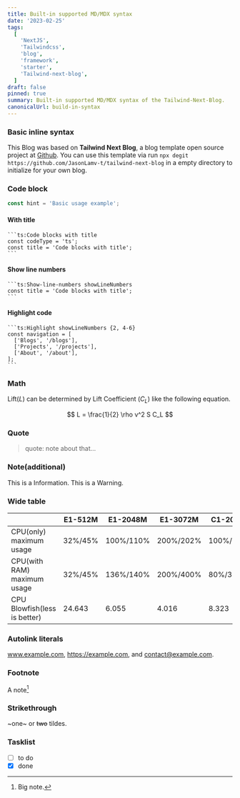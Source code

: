 ```yaml
---
title: Built-in supported MD/MDX syntax
date: '2023-02-25'
tags:
  [
    'NextJS',
    'Tailwindcss',
    'blog',
    'framework',
    'starter',
    'Tailwind-next-blog',
  ]
draft: false
pinned: true
summary: Built-in supported MD/MDX syntax of the Tailwind-Next-Blog.
canonicalUrl: build-in-syntax
---
```


### Basic inline syntax

This Blog was based on **Tailwind Next Blog**, a blog template open source project at [Github](https://github.com/jasonlamv-t/tailwind-next-blog). You can use this template via run `npx degit https://github.com/JasonLamv-t/tailwind-next-blog` in a empty directory to initialize for your own blog.

### Code block

```ts
const hint = 'Basic usage example';
```

#### With title

````md:Code blocks with title
```ts:Code blocks with title
const codeType = 'ts';
const title = 'Code blocks with title';
```
````

#### Show line numbers

````md:Show-line-numbers showLineNumbers
```ts:Show-line-numbers showLineNumbers
const title = 'Code blocks with title';
```
````

#### Highlight code

````md:Highlight showLineNumbers {2, 4-6}
```ts:Highlight showLineNumbers {2, 4-6}
const navigation = [
  ['Blogs', '/blogs'],
  ['Projects', '/projects'],
  ['About', '/about'],
];
```
````

### Math

Lift($L$) can be determined by Lift Coefficient ($C_L$) like the following
equation.

$$
L = \frac{1}{2} \rho v^2 S C_L
$$

### Quote

> quote: note about that...

### Note(additional)

<Info>
  This is a Information.
</Info>

<Warn>
  This is a Warning.
</Warn>

### Wide table

|                              | E1-512M | E1-2048M  | E1-3072M  | C1-2048M  |
| ---------------------------- | ------- | --------- | --------- | --------- |
| CPU(only) maximum usage      | 32%/45% | 100%/110% | 200%/202% | 100%/105% |
| CPU(with RAM) maximum usage  | 32%/45% | 136%/140% | 200%/400% | 80%/300%  |
| CPU Blowfish(less is better) | 24.643  | 6.055     | 4.016     | 8.323     |

### Autolink literals

www.example.com, https://example.com, and contact@example.com.

### Footnote

A note[^1]

[^1]: Big note.

### Strikethrough

~one~ or ~~two~~ tildes.

### Tasklist

- [ ] to do
- [x] done
